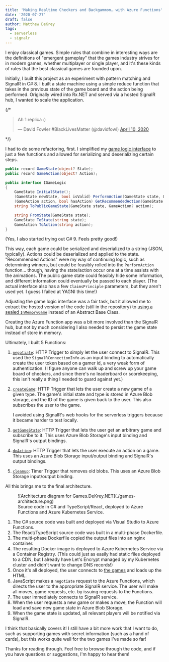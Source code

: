 ```yaml
---
title: 'Making Realtime Checkers and Backgammon… with Azure Functions'
date: '2020-07-27'
draft: false
author: Matthew DeKrey
tags:
  - serverless
  - signalr
---
```



I enjoy classical games. Simple rules that combine in interesting ways are the
definitions of "emergent gameplay" that the games industry strives for in modern
games, whether multiplayer or single player, and it's these kinds of rules that
the best classical games are founded upon.

Initially, I built this project as an experiment with pattern matching and
SignalR in C# 8. I built a state machine using a simple reduce function that
takes in the previous state of the game board and the action being performed.
Originally wired into Rx.NET and served via a hosted SignalR hub, I wanted to
scale the application.

<TwitterTweetEmbed tweetId="1248639534650118145" />
{/* <blockquote class="twitter-tweet"><p lang="es" dir="ltr">Ah 1 replica :)</p>&mdash; David Fowler #BlackLivesMatter (@davidfowl) <a href="https://twitter.com/davidfowl/status/1248639534650118145?ref_src=twsrc%5Etfw">April 10, 2020</a></blockquote> */}

I had to do some refactoring, first. I simplified my [game logic interface](https://github.com/mdekrey/SignalRGammon/blob/0d9eaad12da859ce0ed11acddc1a69ec3cfc612d/SignalRGame/GameUtilities/IGameLogic.cs#L38-L49) to
just a few functions and allowed for serializing and deserializing certain
steps.

```csharp
public record GameState(object? State);
public record GameAction(object? Action);

public interface IGameLogic
{
    GameState InitialState();
    (GameState newState, bool isValid) PerformAction(GameState state, GameAction action);
    (GameAction action, bool hasAction) GetRecommendedAction(GameState state);
    string ToPublicGameState(GameState state, GameAction? action);

    string FromState(GameState state);
    GameState ToState(string state);
    GameAction ToAction(string action);
}
```

(Yes, I also started trying out C# 9. Feels pretty good!)

This way, each game could be serialized and deserialized to a string (JSON,
typically). Actions could be deserialized and applied to the state. "Recommended
Actions" were my way of continuing logic, such as determining winners, but could
be feasibly rolled into the `PerformAction` function... though, having the
state/action occur one at a time assists with the animations. The public game
state could feasibly hide some information, and different information could
eventually be passed to each player. (The actual interface also has a few
`ClaimsPrinciple` parameters, but they aren't used yet. I guess I failed at
YAGNI this time!)

Adjusting the game logic interface was a fair task, but it allowed me to extract
the hosted version of the code (still in the repository) to [using a sealed
`InMemoryGame`](https://github.com/mdekrey/SignalRGammon/blob/0d9eaad12da859ce0ed11acddc1a69ec3cfc612d/SignalRGame.Server/GameUtilities/InMemoryGame.cs)
instead of an Abstract Base Class.

Creating the Azure Function app was a bit more involved than the SignalR hub,
but not by much considering I also needed to persist the game state instead of
store in memory.

Ultimately, I built 5 Functions:

1. [`negotiate`](https://github.com/mdekrey/SignalRGammon/blob/0d9eaad12da859ce0ed11acddc1a69ec3cfc612d/SignalRGame.Functions/GameFunctions.cs#L41-L47):
   HTTP Trigger to simply let the user connect to SignalR. This used the
   `SignalRConnectionInfo` as an input binding to automatically create the
   user token based on a gamer id, a very weak form of authentication. (I
   figure anyone can walk up and screw up your game board of checkers, and
   since there's no leaderboard or scorekeeping, this isn't really a thing I
   needed to guard against yet.)

2. [`createGame`](https://github.com/mdekrey/SignalRGammon/blob/0d9eaad12da859ce0ed11acddc1a69ec3cfc612d/SignalRGame.Functions/GameFunctions.cs#L72-L110):
   HTTP Trigger that lets the user create a new game of a given type. The game's
   initial state and type is stored in Azure Blob storage, and the ID of the
   game is given back to the user. This also subscribes the user to the game.

   I avoided using SignalR's web hooks for the serverless triggers because it
   became harder to test locally.

3. [`getGameState`](https://github.com/mdekrey/SignalRGammon/blob/0d9eaad12da859ce0ed11acddc1a69ec3cfc612d/SignalRGame.Functions/GameFunctions.cs#L113-L140):
   HTTP Trigger that lets the user get an arbitrary game and subscribe to it.
   This uses Azure Blob Storage's input binding and SignalR's output bindings.

4. [`doAction`](https://github.com/mdekrey/SignalRGammon/blob/0d9eaad12da859ce0ed11acddc1a69ec3cfc612d/SignalRGame.Functions/GameFunctions.cs#L142-L183):
   HTTP Trigger that lets the user execute an action on a game. This uses an
   Azure Blob Storage input/output binding and SignalR's output bindings.

5. [`cleanup`](https://github.com/mdekrey/SignalRGammon/blob/0d9eaad12da859ce0ed11acddc1a69ec3cfc612d/SignalRGame.Functions/GameFunctions.cs#L49-L70):
   Timer Trigger that removes old blobs. This uses an Azure Blob Storage
   input/output binding.

All this brings me to the final architecture.

<figure>
	![Architecture diagram for Games.DeKrey.NET](./games-architecture.png)
	<FigCaption>Source code in C# and TypeScript/React, deployed to Azure Functions and
		Azure Kubernetes Service.</FigCaption>
</figure>

1. The C# source code was built and deployed via Visual Studio to Azure Functions.
2. The React/TypeScript source code was built in a multi-phase Dockerfile.
3. The multi-phase Dockerfile copied the output files into an nginx container.
4. The resulting Docker image is deployed to Azure Kubernetes Service via a
   Container Registry. (This could just as easily had static files deployed to a
   CDN, but I already have Let's Encrypt managed by my Kubernetes cluster and
   didn't want to change DNS records!)
5. Once it's all deployed, the user connects to [the
   games](https://games.dekrey.net) and loads up the HTML.
6. JavaScript makes a `negotiate` request to the Azure Functions, which directs
   the user to the appropriate SignalR service. The user will make all moves,
   game requests, etc. by issuing requests to the Functions.
7. The user immediately connects to SignalR service.
8. When the user requests a new game or makes a move, the Function will load and
   save new game state in Azure Blob Storage.
9. When the game state is updated, all relevant players will be notified via
   SignalR.

I think that basically covers it! I still have a bit more work that I want to
do, such as supporting games with secret information (such as a hand of cards),
but this works quite well for the two games I've made so far!

Thanks for reading through. Feel free to browse through the code, and if you
have questions or suggestions, I'm happy to hear them!
